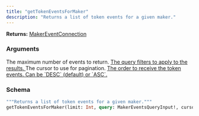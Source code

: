```yaml
---
title: "getTokenEventsForMaker"
description: "Returns a list of token events for a given maker."
---
```


**Returns:** [MakerEventConnection](/api-reference/types/makereventconnection)

### Arguments

<ResponseField name="limit" type="Int">
  The maximum number of events to return.
</ResponseField>

<a href="/api-reference/types/makereventsqueryinput">
  <ResponseField name="query" type="MakerEventsQueryInput!" required>
    The query filters to apply to the results.
  </ResponseField>
</a>

<ResponseField name="cursor" type="String">
  The cursor to use for pagination.
</ResponseField>

<a href="/api-reference/types/rankingdirection">
  <ResponseField name="direction" type="RankingDirection">
    The order to receive the token events. Can be `DESC` (default) or `ASC`.
  </ResponseField>
</a>

### Schema


```graphql 
"""Returns a list of token events for a given maker."""
getTokenEventsForMaker(limit: Int, query: MakerEventsQueryInput!, cursor: String, direction: RankingDirection): MakerEventConnection
```
